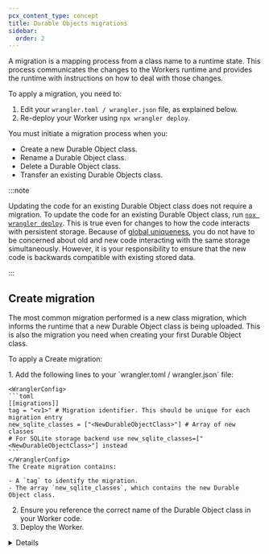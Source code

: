 ```yaml
---
pcx_content_type: concept
title: Durable Objects migrations
sidebar:
  order: 2
---
```



A migration is a mapping process from a class name to a runtime state. This process communicates the changes to the Workers runtime and provides the runtime with instructions on how to deal with those changes.

To apply a migration, you need to:

1. Edit your `wrangler.toml / wrangler.json` file, as explained below.
2. Re-deploy your Worker using `npx wrangler deploy`.

You must initiate a migration process when you:

- Create a new <GlossaryTooltip term="Durable Object class">Durable Object class</GlossaryTooltip>.
- Rename a Durable Object class.
- Delete a Durable Object class.
- Transfer an existing Durable Objects class.

:::note

Updating the code for an existing Durable Object class does not require a migration. To update the code for an existing Durable Object class, run [`npx wrangler deploy`](/workers/wrangler/commands/#deploy). This is true even for changes to how the code interacts with persistent storage. Because of [global uniqueness](/durable-objects/platform/known-issues/#global-uniqueness), you do not have to be concerned about old and new code interacting with the same storage simultaneously. However, it is your responsibility to ensure that the new code is backwards compatible with existing stored data.

:::

## Create migration

The most common migration performed is a new class migration, which informs the runtime that a new Durable Object class is being uploaded. This is also the migration you need when creating your first Durable Object class.

To apply a Create migration:

<Steps>
1. Add the following lines to your `wrangler.toml / wrangler.json` file:

	<WranglerConfig>
	```toml
	[[migrations]]
	tag = "<v1>" # Migration identifier. This should be unique for each migration entry
	new_sqlite_classes = ["<NewDurableObjectClass>"] # Array of new classes
	# For SQLite storage backend use new_sqlite_classes=["<NewDurableObjectClass>"] instead
	```
	</WranglerConfig>
	The Create migration contains:

	- A `tag` to identify the migration.
	- The array `new_sqlite_classes`, which contains the new Durable Object class.

2. Ensure you reference the correct name of the Durable Object class in your Worker code.
3. Deploy the Worker.
</Steps>

<Details header="Create migration example">

To create a new Durable Object binding `DURABLE_OBJECT_A`, your `wrangler.toml / wrangler.json` file should look like the following:

<WranglerConfig>
```toml
# Creating a new Durable Object class
[[durable_objects.bindings]]
name = "DURABLE_OBJECT_A"
class_name = "DurableObjectAClass"

# Add the lines below for a Create migration.
[[migrations]]
tag = "v1"
new_sqlite_classes = ["DurableObjectAClass"]
```
</WranglerConfig>

</Details>

### Create Durable Object class with key-value storage

:::note[Recommended SQLite-backed Durable Objects]
Cloudflare recommends all new Durable Object classes use the [SQLite storage backend](/durable-objects/best-practices/access-durable-objects-storage/#create-sqlite-backed-durable-object-class).

The key-value storage backend remains for backwards compatibility.
:::

Use `new_classes` on the migration in your Worker's Wrangler file to create a Durable Object class with the key-value storage backend:

<WranglerConfig>

```toml
[[migrations]]
tag = "v1" # Should be unique for each entry
new_classes = ["MyDurableObject"] # Array of new classes
```

</WranglerConfig>

<Render file="do-plans-note"/>

## Delete migration

Running a Delete migration will delete all Durable Objects associated with the deleted class, including all of their stored data.

- Do not run a Delete migration on a class without first ensuring that you are not relying on the Durable Objects within that Worker anymore, that is, first remove the binding from the Worker.
- Copy any important data to some other location before deleting.
- You do not have to run a Delete migration on a class that was renamed or transferred.

To apply a Delete migration:

<Steps>
1. Remove the binding for the class you wish to delete from the `wrangler.toml / wrangler.json` file.
2. Remove references for the class you wish to delete from your Worker code.
3. Add the following lines to your `wrangler.toml / wrangler.json` file.

	<WranglerConfig>
	```toml
	[[migrations]]
	tag = "<v2>" # Migration identifier. This should be unique for each migration entry
	deleted_classes = ["<ClassToDelete>"] # Array of deleted class names
	```
	</WranglerConfig>
	The Delete migration contains:

	- A `tag` to identify the migration.
	- The array `deleted_classes`, which contains the deleted Durable Object classes.
4. Deploy the Worker.
</Steps>

<Details header = "Delete migration example">
To delete a Durable Object binding `DEPRECATED_OBJECT`, your `wrangler.toml / wrangler.json` file should look like the following:

<WranglerConfig>
```toml
# Remove the binding for the DeprecatedObjectClass DO
#[[durable_objects.bindings]]
#name = "DEPRECATED_OBJECT"
#class_name = "DeprecatedObjectClass"

[[migrations]]
tag = "v3" # Should be unique for each entry
deleted_classes = ["DeprecatedObjectClass"] # Array of deleted classes
```
</WranglerConfig>
</Details>

## Rename migration

Rename migrations are used to transfer stored Durable Objects between two Durable Object classes in the same Worker code file.

To apply a Rename migration:

<Steps>
1. Update the previous class name to the new class name by editing your `wrangler.toml / wrangler.json` file in the following way:

	<WranglerConfig>
	```toml
	[[durable_objects.bindings]]
	name = "<MY_DURABLE_OBJECT>"
	class_name = "<UpdatedDurableObject>" # Update the class name to the new class name

	[[migrations]]
	tag = "<v3>" # Migration identifier. This should be unique for each migration entry
	renamed_classes = [{from = "<OldDurableObject>", to = "<UpdatedDurableObject>" }] # Array of rename directives
	```
	</WranglerConfig>

	The Rename migration contains:
	- A `tag` to identify the migration.
	- The `renamed_classes` array, which contains objects with `from` and `to` properties.
		- `from` property is the old Durable Object class name.
		- `to` property is the renamed Durable Object class name.
2. Reference the new Durable Object class name in your Worker code.
3. Deploy the Worker.
</Steps>

<Details header = "Rename migration example">

To rename a Durable Object class, from `OldName` to `UpdatedName`, your `wrangler.toml / wrangler.json` file should look like the following:

<WranglerConfig>
```toml
# Before deleting the `DeprecatedClass` remove the binding for the `DeprecatedClass`.
# Update the binding for the `DurableObjectExample` to the new class name `UpdatedName`.
[[durable_objects.bindings]]
name = "MY_DURABLE_OBJECT"
class_name = "UpdatedName"

# Renaming classes
[[migrations]]
tag = "v3"
renamed_classes = [{from = "OldName", to = "UpdatedName" }] # Array of rename directives
```
</WranglerConfig>

</Details>

## Transfer migration

Transfer migrations are used to transfer stored Durable Objects between two Durable Object classes in different Worker code files.

If you want to transfer stored Durable Objects between two Durable Object classes in the same Worker code file, use [Rename migrations](#rename-migration) instead.

:::note
Do not run a [Create migration](#create-migration) for the destination class before running a Transfer migration. The Transfer migration will create the destination class for you.
:::

To apply a Transfer migration:

<Steps>
1. Edit your `wrangler.toml / wrangler.json` file in the following way:

	<WranglerConfig>
	```toml
	[[durable_objects.bindings]]
	name = "<MY_DURABLE_OBJECT>"
	class_name = "<DestinationDurableObjectClass>"

	[[migrations]]
	tag = "<v4>" # Migration identifier. This should be unique for each migration entry
	transferred_classes = [{from = "<SourceDurableObjectClass>", from_script = "<SourceWorkerScript>", to = "<DestinationDurableObjectClass>" }]
	```
	</WranglerConfig>
	The Transfer migration contains:
	- A `tag` to identify the migration.
	- The `transferred_class` array, which contains objects with `from`, `from_script`, and `to` properties.
	  - `from` property is the name of the source Durable Object class.
	  - `from_script` property is the name of the source Worker script.
	  - `to` property is the name of the destination Durable Object class.
2. Ensure you reference the name of the new, destination Durable Object class in your Worker code.
3. Deploy the Worker.
</Steps>

<Details header = "Transfer migration example">

You can transfer stored Durable Objects from `DurableObjectExample` to `TransferredClass` from a Worker script named `OldWorkerScript`. The configuration of the `wrangler.toml / wrangler.json` file for your new Worker code (destination Worker code) would look like this:

<WranglerConfig>
```toml
# destination worker
[[durable_objects.bindings]]
name = "MY_DURABLE_OBJECT"
class_name = "TransferredClass"

# Transferring class
[[migrations]]
tag = "v4"
transferred_classes = [{from = "DurableObjectExample", from_script = "OldWorkerScript", to = "TransferredClass" }]
```
</WranglerConfig>

</Details>
## Migration Wrangler configuration

- Migrations are performed through the `[[migrations]]` configurations key in your `wrangler.toml` file or `migration` key in your `wrangler.json` file.

- Migrations require a migration tag, which is defined by the `tag` property in each migration entry.

- Migration tags are treated like unique names and are used to determine which migrations have already been applied. Once a given Worker code has a migration tag set on it, all future Worker code deployments must include a migration tag.

- The migration list is an ordered array of tables, specified as a top-level key in your `wrangler` configuration file. The migration list is inherited by all environments and cannot be overridden by a specific environment.

- All migrations are applied at deployment. Each migration can only be applied once per [environment](/durable-objects/reference/environments/).

- Each migration in the list can have multiple directives, and multiple migrations can be specified as your project grows in complexity.

:::caution[Important]
- The destination class (the class that stored Durable Objects are being transferred to) for a Rename or Transfer migration must be exported by the deployed Worker.

- You should not create the destination Durable Object class before running a Rename or Transfer migration. The migration will create the destination class for you.

- After a Rename or Transfer migration, requests to the destination Durable Object class will have access to the source Durable Object's stored data.

- After a migration, any existing bindings to the original Durable Object class (for example, from other Workers) will automatically forward to the updated destination class. However, any Workers bound to the updated Durable Object class must update their Durable Object binding configuration in the `wrangler` configuration file for their next deployment.
:::

:::note
Note that `.toml` files do not allow line breaks in inline tables (the `{key = "value"}` syntax), but line breaks in the surrounding inline array are acceptable.
:::

{/* ## Examples of Durable Object migration

To illustrate an example migrations workflow, the `DurableObjectExample` class can be initially defined with:

<WranglerConfig>

```toml
# Creating a new Durable Object class
[[migrations]]
tag = "v1" # Migration identifier. This should be unique for each migration entry
new_sqlite_classes = ["DurableObjectExample"] # Array of new classes
```

</WranglerConfig>

You can rename the `DurableObjectExample` class to `UpdatedName` and delete an outdated `DeprecatedClass` entirely. You can create separate migrations for each operation, or combine them into a single migration as shown below. */}


You cannot enable a SQLite storage backend on an existing, deployed Durable Object class, so setting `new_sqlite_classes` on later migrations will fail with an error. Automatic migration of deployed classes from their key-value storage backend to SQLite storage backend will be available in the future.
